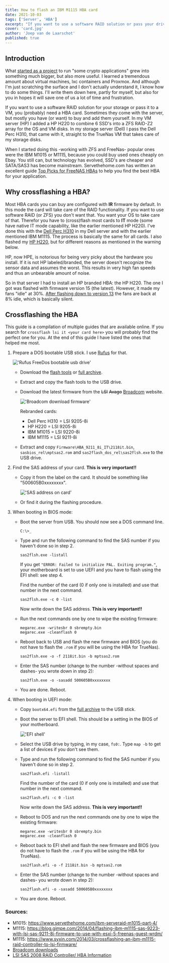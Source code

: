 ```yaml
---
title: How to flash an IBM M1115 HBA card
date: 2021-10-03
tags: ['Server', 'HBA']
excerpt: "If you want to use a software RAID solution or pass your drives to a VM, you (probably) need a HBA card. This could be a cross flashed IBM M1115."
cover: 'card.jpg'
author: 'Joep van de Laarschot'
published: true
---
```


## Introduction

What [started as a project](https://blog.joeplaa.com/building-a-proxmox-cluster/) to run "some crypto applications" grew into something much bigger, but also more useful. I learned a tremendous amount about virtual machines, lxc containers and Proxmox. And although I'm just scratching the surface and I don't actually understand it, I know how to do some things. I'll write them down here, partly for myself, but also for you in hopes it will save one of us a lot of time and frustration.

If you want to use a software RAID solution for your storage or pass it to a VM, you (probably) need a HBA card. Sometimes they come with the server, but mostly you have (or want) to buy and add them yourself. In my VM server (HP) I added a HP H220 to combine 6 SSD's into a ZFS RAID-Z2 array for the OS and VM disks. In my storage server (Dell) I pass the Dell Perc H310, that came with it, straight to the TrueNas VM that takes care of my storage disks.

When I started doing this -working with ZFS and FreeNas- popular ones were the IBM M1015 or M1115, because you could buy used ones cheaply on Ebay. You still can, but technology has evolved, SSD's are cheaper and SATA/SAS3 has become mainstream. Servethehome.com has written an excellent guide [Top Picks for FreeNAS HBAs](https://www.servethehome.com/buyers-guides/top-hardware-components-freenas-nas-servers/top-picks-freenas-hbas/) to help you find the best HBA for your application.

## Why crossflashing a HBA?

Most HBA cards you can buy are configured with **IR** firmware by default. In this mode the card will take care of the RAID functionality. If you want to use software RAID (or ZFS) you don't want that. You want your OS to take care of that. Therefor you have to (cross)flash most cards to **IT** mode (some have native IT mode capability, like the earlier mentioned HP H220). I've done this with the [Dell Perc H310](/how-to-flash-a-dell-perc-h310-hba-to-it-mode) in my Dell server and with the earlier mentioned IBM M1115. The process is basically the same for all cards. I also flashed my [HP H220](/how-to-flash-an-hp-h220-hba), but for different reasons as mentioned in the warning below.

<Alert type='warning'>
HP, now HPE, is notorious for being very picky about the hardware you install. If it is not HP labeled/branded, the server doesn't recognize the sensor data and assumes the worst. This results in very high fan speeds and thus an unbearable amount of noise.

So in that server I had to install an HP branded HBA: the HP H220. The one I got was flashed with firmware version 15 (the latest). However, it made my fans "idle" at 30%. [After flashing down to version 13](https://www.reddit.com/r/homelab/comments/evg5in/howto_fix_loud_hp_server_fans_with_an_hp_h220_hba/) the fans are back at 8% idle, which is basically silent.
</Alert>

## Crossflashing the HBA

This guide is a compilation of multiple guides that are available online. If you search for `crossflash lsi it <your card here>` you will probably find the perfect one for you. At the end of this guide I have listed the ones that helped me most.

1. Prepare a DOS bootable USB stick. I use [Rufus](https://rufus.ie/) for that.

    !['Rufus FreeDos bootable usb drive'](rufus-freedos.png)

    * Download the [flash tools](https://cdn.joeplaa.com/hba-flash/flash-tools.7z) or [full archive](https://cdn.joeplaa.com/hba-flash/LSI-9211-8i.7z).
    * Extract and copy the flash tools to the USB drive.
    * Download the latest firmware from the ~~LSI~~ ~~Avago~~ [Broadcom](https://www.broadcom.com/support/download-search) website.

        !['Broadcom download firmware'](broadcom-download.png)

        <Alert type='info'>
        Rebranded cards:
            <ul>
                <li>Dell Perc H310 = LSI 9205-8i</li>
                <li>HP H220 = LSI 9205-8i</li>
                <li>IBM M1015 = LSI 9220-8i</li>
                <li>IBM M1115 = LSI 9211-8i</li>
            </ul>
        </Alert>

    * Extract and copy `Firmware\HBA_9211_8i_IT\2118it.bin`, `sasbios_rel\mptsas2.rom` and `sas2flash_dos_rel\sas2flsh.exe` to the USB drive.

2. Find the SAS address of your card. **This is very important!!**

    * Copy it from the label on the card. It should be something like "500605B0xxxxxxxx".

        !['SAS address on card'](sas-address.jpg)

    * Or find it during the flashing procedure.

3. When booting in BIOS mode:

    * Boot the server from USB. You should now see a DOS command line.

        ```command
        C:\>_
        ```

    * Type and run the following command to find the SAS number if you haven't done so in step 2.

        ```command
        sas2flsh.exe -listall
        ```

        <Alert type='info'>
            If you get <code>"ERROR: Failed to initialize PAL. Exiting program."</code>, your motherboard is set to use UEFI and you have to flash using the EFI shell: see step 4.
        </Alert>

        Find the number of the card (0 if only one is installed) and use that number in the next command.

        ```command
        sas2flsh.exe -c 0 -list
        ```

        Now write down the SAS address. **This is very important!!**

    * Run the next commands one by one to wipe the existing firmware:

        ```command
        megarec.exe -writesbr 0 sbrempty.bin
        megarec.exe -cleanflash 0
        ```

    * Reboot back to USB and flash the new firmware and BIOS (you do not have to flash the `.rom` if you will be using the HBA for TrueNas).

        ```command
        sas2flsh.exe -o -f 2118it.bin -b mptsas2.rom
        ```

    * Enter the SAS number (change to the number -without spaces and dashes- you wrote down in step 2):

        ```command
        sas2flsh.exe -o -sasadd 500605B0xxxxxxxx
        ```

    * You are done. Reboot.

4. When booting in UEFI mode:

    * Copy `bootx64.efi` from the [full archive](https://cdn.joeplaa.com/hba-flash/LSI-9211-8i.7z) to the USB stick.

    * Boot the server to EFI shell. This should be a setting in the BIOS of your motherboard.

        !['EFI shell'](efi-shell.jpg)

    * Select the USB drive by typing, in my case, `fs0:`. Type `map -b` to get a list of devices if you don't see them.

    * Type and run the following command to find the SAS number if you haven't done so in step 2.

        ```shellsession
        sas2flash.efi -listall
        ```

        Find the number of the card (0 if only one is installed) and use that number in the next command.

        ```shellsession
        sas2flash.efi -c 0 -list
        ```

        Now write down the SAS address. **This is very important!!**

    * Reboot to DOS and run the next commands one by one to wipe the existing firmware:

        ```command
        megarec.exe -writesbr 0 sbrempty.bin
        megarec.exe -cleanflash 0
        ```

    * Reboot back to EFI shell and flash the new firmware and BIOS (you do not have to flash the `.rom` if you will be using the HBA for TrueNas).

        ```shellsession
        sas2flash.efi -o -f 2118it.bin -b mptsas2.rom
        ```

    * Enter the SAS number (change to the number -without spaces and dashes- you wrote down in step 2):

        ```shellsession
        sas2flash.efi -o -sasadd 500605B0xxxxxxxx
        ```

    * You are done. Reboot.

<Alert type='info'>
<h3 class='mt-1'>Sources:</h3>

* M1015: <https://www.servethehome.com/ibm-serveraid-m1015-part-4/>
* M1115: <https://blog.gimpe.com/2014/04/flashing-ibm-m1115-sas-9223-with-lsi-sas-9211-8i-firmware-to-use-with-esxi-5-freenas-guest-wrdm/>
* M1115: <https://www.syxin.com/2014/03/crossflashing-an-ibm-m1115-raid-controller-to-lsi-firmware/>
* [Broadcom downloads](https://www.broadcom.com/support/download-search)
* [LSI SAS 2008 RAID Controller/ HBA Information](https://www.servethehome.com/lsi-sas-2008-raid-controller-hba-information/)

</Alert>